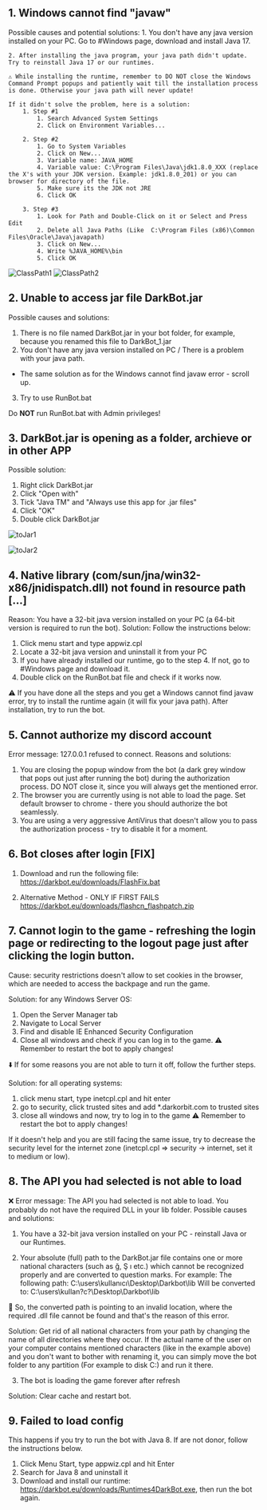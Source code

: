 ## 1. Windows cannot find "javaw"
Possible causes and potential solutions:
    1. You don't have any java version installed on your PC. Go to #Windows page, download and install Java 17.

    2. After installing the java program, your java path didn't update. Try to reinstall Java 17 or our runtimes.

    ⚠️ While installing the runtime, remember to DO NOT close the Windows Command Prompt popups and patiently wait till the installation process is done. Otherwise your java path will never update!

    If it didn't solve the problem, here is a solution:
        1. Step #1
            1. Search Advanced System Settings
            2. Click on Environment Variables...

        2. Step #2
            1. Go to System Variables
            2. Click on New...
            3. Variable name: JAVA_HOME
            4. Variable value: C:\Program Files\Java\jdk1.8.0_XXX (replace the X's with your JDK version. Example: jdk1.8.0_201) or you can browser for directory of the file.
            5. Make sure its the JDK not JRE
            6. Click OK

        3. Step #3
            1. Look for Path and Double-Click on it or Select and Press Edit
            2. Delete all Java Paths (Like  C:\Program Files (x86)\Common Files\Oracle\Java\javapath)
            3. Click on New...
            4. Write %JAVA_HOME%\bin
            5. Click OK

![ClassPath1](public/ClassPath1.png)
![ClassPath2](public/ClassPath2.png)

## 2. Unable to access jar file DarkBot.jar

Possible causes and solutions:
1. There is no file named DarkBot.jar in your bot folder, for example, because you renamed this file to DarkBot_1.jar
2. You don't have any java version installed on PC / There is a problem with your java path.
- The same solution as for the Windows cannot find javaw error - scroll up.
3. Try to use RunBot.bat

Do **NOT** run RunBot.bat with Admin privileges!

## 3. DarkBot.jar is opening as a folder, archieve or in other APP
Possible solution:
1. Right click DarkBot.jar
2. Click "Open with"
3. Tick "Java TM" and "Always use this app for .jar files"
4. Click "OK"
5. Double click DarkBot.jar

![toJar1](public/toJar1.png)

![toJar2](public/toJar2.png)

## 4. Native library (com/sun/jna/win32-x86/jnidispatch.dll) not found in resource path [...]
Reason: You have a 32-bit java version installed on your PC (a 64-bit version is required to run the bot).
Solution: Follow the instructions below:
1. Click menu start and type appwiz.cpl
2. Locate a 32-bit java version and uninstall it from your PC
3. If you have already installed our runtime, go to the step 4.  If not, go to #Windows page and download it.
4. Double click on the RunBot.bat file and check if it works now.

⚠️ If you have done all the steps and you get a Windows cannot find javaw error, try to install the runtime again (it will fix your java path). After installation, try to run the bot.

## 5. Cannot authorize my discord account

Error message: 127.0.0.1 refused to connect.
Reasons and solutions:
1. You are closing the popup window from the bot (a dark grey window that pops out just after running the bot) during the authorization process. DO NOT close it, since you will always get the mentioned error.
2. The browser you are currently using is not able to load the page. Set default browser to chrome - there you should authorize the bot seamlessly.
3. You are using a very aggressive AntiVirus that doesn't allow you to pass the authorization process - try to disable it for a moment.

## 6. Bot closes after login  [FIX]

1. Download and run the following file:
https://darkbot.eu/downloads/FlashFix.bat

2. Alternative Method - ONLY IF FIRST FAILS
https://darkbot.eu/downloads/flashcn_flashpatch.zip

## 7. Cannot login to the game - refreshing the login page or redirecting to the logout page just after clicking the login button.

Cause: security restrictions doesn't allow to set cookies in the browser, which are needed to access the backpage and run the game.

Solution: for any Windows Server OS:
 1. Open the Server Manager tab
 2. Navigate to Local Server
 3. Find and disable IE Enhanced Security Configuration
 4. Close all windows and check if you can log in to the game.
⚠️ Remember to restart the bot to apply changes!

⬇️ If for some reasons you are not able to turn it off, follow the further steps.

Solution: for all operating systems:
 1.  click menu start, type inetcpl.cpl and hit enter
 2. go to security, click trusted sites and add *.darkorbit.com to trusted sites
 3. close all windows and now, try to log in to the game
 ⚠️ Remember to restart the bot to apply changes!

If it doesn't help and you are still facing the same issue, try to decrease the security level for the internet zone (inetcpl.cpl => security  -> internet, set it to medium or low).

## 8. The API you had selected is not able to load

❌ Error message: The API you had selected is not able to load. You probably do not have the required DLL in your lib folder.
Possible causes and solutions:

1. You have a 32-bit java version installed on your PC - reinstall Java or our Runtimes.

2. Your absolute (full) path to the DarkBot.jar file contains one or more national characters (such as ğ, Ş ı etc.) which cannot be recognized properly and are converted to question marks.
For example:
The following path:    C:\users\kullanıcı\Desktop\Darkbot\lib
Will be converted to: C:\users\kullan?c?\Desktop\Darkbot\lib

🔹 So, the converted path is pointing to an invalid location, where the required .dll file cannot be found and that's the reason of this error.

Solution: Get rid of all national characters from your path by changing the name of all directories where they occur. If the actual name of the user on your computer contains mentioned characters (like in the example above) and you don't want to bother with renaming it, you can simply move the bot folder to any partition (For example to disk C:\) and run it there. 
 
3. The bot is loading the game forever after refresh

Solution: Clear cache and restart bot.

## 9. Failed to load config

This happens if you try to run the bot with Java 8. If are not donor, follow the instructions below.

1. Click Menu Start, type appwiz.cpl and hit Enter
2. Search for Java 8 and uninstall it
3. Download and install our runtime: https://darkbot.eu/downloads/Runtimes4DarkBot.exe, then run the bot again.